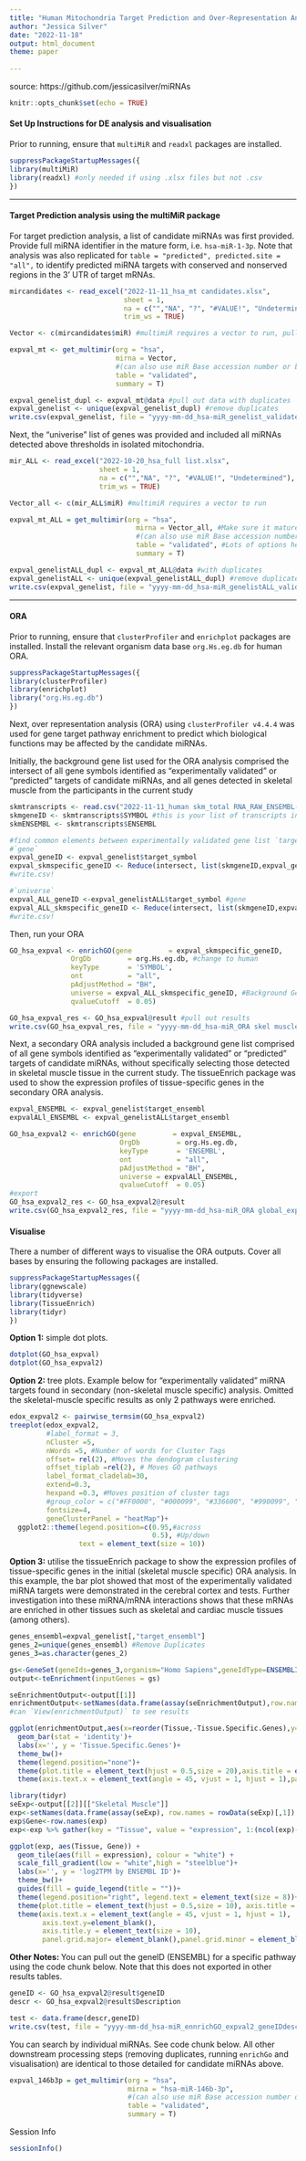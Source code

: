 ```yaml
---
title: "Human Mitochondria Target Prediction and Over-Representation Analysis"
author: "Jessica Silver"
date: "2022-11-18"
output: html_document
theme: paper
  
---
```


source: https://github.com/jessicasilver/miRNAs

```r
knitr::opts_chunk$set(echo = TRUE)
```

#### Set Up Instructions for DE analysis and visualisation 

Prior to running, ensure that `multiMiR` and `readxl` packages are installed. 

```r
suppressPackageStartupMessages({
library(multiMiR)
library(readxl) #only needed if using .xlsx files but not .csv
})

```

***

#### Target Prediction analysis using the multiMiR package

For target prediction analysis, a list of candidate miRNAs was first provided. Provide full miRNA identifier in the mature form, i.e. `hsa-miR-1-3p`. Note that analysis was also replicated for `table = "predicted", predicted.site = "all",` to identify predicted miRNA targets with conserved and
nonserved regions in the 3' UTR of target mRNAs.

```r
mircandidates <- read_excel("2022-11-11_hsa_mt candidates.xlsx", 
                            sheet = 1, 
                            na = c("","NA", "?", "#VALUE!", "Undetermined"),
                            trim_ws = TRUE)  

Vector <- c(mircandidates$miR) #multimiR requires a vector to run, pull out col names

expval_mt <- get_multimir(org = "hsa", 
                          mirna = Vector,  
                          #(can also use miR Base accession number or both)
                          table = "validated", 
                          summary = T)

expval_genelist_dupl <- expval_mt@data #pull out data with duplicates
expval_genelist <- unique(expval_genelist_dupl) #remove duplicates
write.csv(expval_genelist, file = "yyyy-mm-dd_hsa-miR_genelist_validatedtargets.csv")
```

Next, the "univerise" list of genes was provided and included all miRNAs detected above thresholds in isolated mitochondria.

```r
mir_ALL <- read_excel("2022-10-20_hsa_full list.xlsx", 
                      sheet = 1, 
                      na = c("","NA", "?", "#VALUE!", "Undetermined"),
                      trim_ws = TRUE)  

Vector_all <- c(mir_ALL$miR) #multimiR requires a vector to run

expval_mt_ALL = get_multimir(org = "hsa", 
                               mirna = Vector_all, #Make sure it mature form of the miRs 
                               #(can also use miR Base accession number or both)
                               table = "validated", #Lots of options here, "validated" "predicted", "disease.drug", "all" 
                               summary = T)

expval_genelistALL_dupl <- expval_mt_ALL@data #with duplicates
expval_genelistALL <- unique(expval_genelistALL_dupl) #remove duplicates
write.csv(expval_genelist, file = "yyyy-mm-dd_hsa-miR_genelistALL_validatedtargets.csv")

```

***

#### ORA 

Prior to running, ensure that `clusterProfiler` and `enrichplot` packages are installed. Install the relevant organism data base `org.Hs.eg.db` for 
human ORA.  

```r
suppressPackageStartupMessages({
library(clusterProfiler)
library(enrichplot) 
library("org.Hs.eg.db")
})

```


Next, over representation analysis (ORA) using `clusterProfiler v4.4.4` was used for gene target pathway enrichment to predict which biological 
functions may be affected by the candidate miRNAs. 

Initially, the background gene list used for the ORA analysis comprised the intersect of all gene symbols identified as “experimentally validated” 
or “predicted” targets of candidate miRNAs, and all genes detected in skeletal muscle from the participants in the current study

```r
skmtranscripts <- read.csv("2022-11-11_human skm_total RNA_RAW_ENSEMBL-geneID.csv", sep=",", row.names = 1) #keeps miR identifiers as rownames
skmgeneID <- skmtranscripts$SYMBOL #this is your list of transcripts in skel muscle in the current study
skmENSEMBL <- skmtranscripts$ENSEMBL

#find common elements between experimentally validated gene list `target_symbol`
#`gene`
expval_geneID <- expval_genelist$target_symbol 
expval_skmspecific_geneID <- Reduce(intersect, list(skmgeneID,expval_geneID)) 
#write.csv! 

#`universe`
expval_ALL_geneID <-expval_genelistALL$target_symbol #gene
expval_ALL_skmspecific_geneID <- Reduce(intersect, list(skmgeneID,expval_ALL_geneID))
#write.csv! 
```

Then, run your ORA

```r
GO_hsa_expval <- enrichGO(gene         = expval_skmspecific_geneID,
               OrgDb         = org.Hs.eg.db, #change to human
               keyType       = 'SYMBOL',
               ont           = "all",
               pAdjustMethod = "BH",
               universe = expval_ALL_skmspecific_geneID, #Background Genes
               qvalueCutoff  = 0.05)

GO_hsa_expval_res <- GO_hsa_expval@result #pull out results
write.csv(GO_hsa_expval_res, file = "yyyy-mm-dd_hsa-miR_ORA skel muscle_expval.csv")
```

Next, a secondary ORA analysis included a background gene list comprised of all gene symbols identified as “experimentally validated” or “predicted”
targets of candidate miRNAs, without specifically selecting those detected in skeletal muscle tissue in the current study. The tissueEnrich package was
used to show the expression profiles of tissue-specific genes in the secondary ORA analysis.

```r
expval_ENSEMBL <- expval_genelist$target_ensembl
expvalALl_ENSEMBL <- expval_genelistALL$target_ensembl

GO_hsa_expval2 <- enrichGO(gene         = expval_ENSEMBL,
                           OrgDb         = org.Hs.eg.db, 
                           keyType       = 'ENSEMBL',
                           ont           = "all",
                           pAdjustMethod = "BH",
                           universe = expvalALl_ENSEMBL, 
                           qvalueCutoff  = 0.05)
#export
GO_hsa_expval2_res <- GO_hsa_expval2@result
write.csv(GO_hsa_expval2_res, file = "yyyy-mm-dd_hsa-miR_ORA global_expval2.csv")
```

#### Visualise
There a number of different ways to visualise the ORA outputs. Cover all bases by ensuring the following packages are installed. 

```r
suppressPackageStartupMessages({
library(ggnewscale)
library(tidyverse)
library(TissueEnrich)
library(tidyr)
})

```

**Option 1:** simple dot plots. 

```r
dotplot(GO_hsa_expval)
dotplot(GO_hsa_expval2)
```

**Option 2:** tree plots. Example below for "experimentally validated" miRNA targets found in secondary (non-skeletal muscle specific) analysis. Omitted
the skeletal-muscle specific results as only 2 pathways were enriched. 

```r
edox_expval2 <- pairwise_termsim(GO_hsa_expval2)
treeplot(edox_expval2, 
         #label_format = 3, 
         nCluster =5,
         nWords =5, #Number of words for Cluster Tags 
         offset= rel(2), #Moves the dendogram clustering
         offset_tiplab =rel(2), # Moves GO pathways
         label_format_cladelab=30,
         extend=0.3,
         hexpand =0.3, #Moves position of cluster tags
         #group_color = c("#FF0000", "#000099", "#336600", "#990099", "#990033"),
         fontsize=4,
         geneClusterPanel = "heatMap")+
  ggplot2::theme(legend.position=c(0.95,#across  
                                   0.5), #Up/down 
                 text = element_text(size = 10)) 
```

**Option 3:** utilise the tissueEnrich package to show the expression profiles of tissue-specific genes in the initial (skeletal muscle specific) ORA
analysis. In this example, the bar plot showed that most of the experimentally validated miRNA targets were demonstrated in the cerebral cortex and
tests. Further investigation into these miRNA/mRNA interactions shows that these mRNAs are enriched in other tissues such as skeletal and cardiac muscle
tissues (among others). 

```r
genes_ensembl=expval_genelist[,"target_ensembl"]
genes_2=unique(genes_ensembl) #Remove Duplicates
genes_3=as.character(genes_2)

gs<-GeneSet(geneIds=genes_3,organism="Homo Sapiens",geneIdType=ENSEMBLIdentifier())
output<-teEnrichment(inputGenes = gs)

seEnrichmentOutput<-output[[1]]
enrichmentOutput<-setNames(data.frame(assay(seEnrichmentOutput),row.names = rowData(seEnrichmentOutput)[,1]), colData(seEnrichmentOutput)[,1])
#can `View(enrichmentOutput)` to see results

ggplot(enrichmentOutput,aes(x=reorder(Tissue,-Tissue.Specific.Genes),y=Tissue.Specific.Genes,label = Tissue.Specific.Genes,fill = Tissue))+
  geom_bar(stat = 'identity')+
  labs(x='', y = 'Tissue.Specific.Genes')+
  theme_bw()+
  theme(legend.position="none")+
  theme(plot.title = element_text(hjust = 0.5,size = 20),axis.title = element_text(size=15))+
  theme(axis.text.x = element_text(angle = 45, vjust = 1, hjust = 1),panel.grid.major= element_blank(),panel.grid.minor = element_blank())

library(tidyr)
seExp<-output[[2]][["Skeletal Muscle"]]
exp<-setNames(data.frame(assay(seExp), row.names = rowData(seExp)[,1]), colData(seExp)[,1])
exp$Gene<-row.names(exp)
exp<-exp %>% gather(key = "Tissue", value = "expression", 1:(ncol(exp)-1))

ggplot(exp, aes(Tissue, Gene)) + 
  geom_tile(aes(fill = expression), colour = "white") + 
  scale_fill_gradient(low = "white",high = "steelblue")+
  labs(x='', y = 'log2TPM by ENSEMBL ID')+
  theme_bw()+
  guides(fill = guide_legend(title = ""))+
  theme(legend.position="right", legend.text = element_text(size = 8))+
  theme(plot.title = element_text(hjust = 0.5,size = 10), axis.title = element_text(size=15))+
  theme(axis.text.x = element_text(angle = 45, vjust = 1, hjust = 1),
        axis.text.y=element_blank(),
        axis.title.y = element_text(size = 10),
        panel.grid.major= element_blank(),panel.grid.minor = element_blank())
```


**Other Notes: ** You can pull out the geneID (ENSEMBL) for a specific pathway using the code chunk below. Note that this does not exported in other
results tables. 

```r
geneID <- GO_hsa_expval2@result$geneID
descr <- GO_hsa_expval2@result$Description

test <- data.frame(descr,geneID)
write.csv(test, file = "yyyy-mm-dd_hsa-miR_ennrichGO_expval2_geneIDdescr.csv")
```

You can search by individual miRNAs. See code chunk below. All other downstream processing steps (removing duplicates, running `enrichGo` and
visualisation) are identical to those detailed for candidate miRNAs above. 

```r
expval_146b3p = get_multimir(org = "hsa", 
                             mirna = "hsa-miR-146b-3p", 
                             #(can also use miR Base accession number or both)
                             table = "validated", 
                             summary = T)
```

Session Info
```r
sessionInfo()
```

